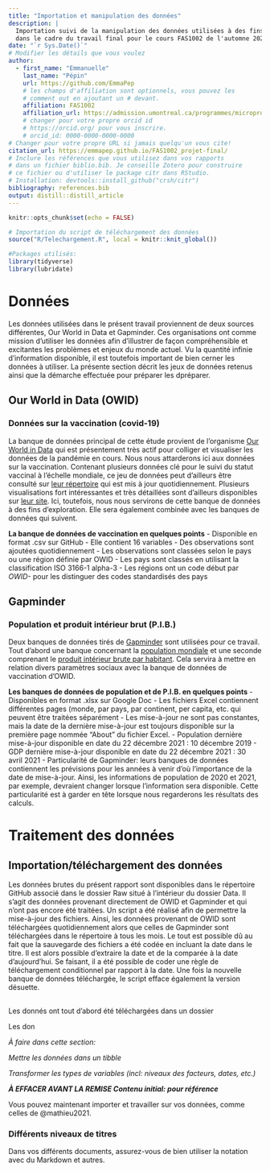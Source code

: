 ```yaml
---
title: "Importation et manipulation des données"
description: | 
  Importation suivi de la manipulation des données utilisées à des fins d'analyses
  dans le cadre du travail final pour le cours FAS1002 de l'automne 2021.
date: "`r Sys.Date()`"
# Modifier les détails que vous voulez
author:
  - first_name: "Emmanuelle"
    last_name: "Pépin"
    url: https://github.com/EmmaPep
    # les champs d'affiliation sont optionnels, vous pouvez les
    # comment out en ajoutant un # devant.
    affiliation: FAS1002
    affiliation_url: https://admission.umontreal.ca/programmes/microprogramme-de-1er-cycle-en-analyse-des-megadonnees-en-sciences-humaines-et-sociales/structure-du-programme/
    # changer pour votre propre orcid id
    # https://orcid.org/ pour vous inscrire.
    # orcid_id: 0000-0000-0000-0000
# Changer pour votre propre URL si jamais quelqu'un vous cite!
citation_url: https://emmapep.github.io/FAS1002_projet-final/
# Inclure les références que vous utilisez dans vos rapports
# dans un fichier biblio.bib. Je conseille Zotero pour construire
# ce fichier ou d'utiliser le package citr dans RStudio.
# Installation: devtools::install_github("crsh/citr")
bibliography: references.bib
output: distill::distill_article
---
```


```r
knitr::opts_chunk$set(echo = FALSE)
```

```r
# Importation du script de téléchargement des données
source("R/Telechargement.R", local = knitr::knit_global())
```


```r
#Packages utilisés:
library(tidyverse)
library(lubridate)
```

# Données
Les données utilisées dans le présent travail proviennent de deux sources différentes, 
Our World in Data et Gapminder. Ces organisations ont comme mission d'utiliser les 
données afin d'illustrer de façon compréhensible et excitantes les problèmes et enjeux du monde actuel.
Vu la quantité infinie d'information disponible, il est toutefois important de bien cerner
les données à utiliser. La présente section décrit les jeux de données retenus
ainsi que la démarche effectuée pour préparer les dpréparer.

## Our World in Data (OWID)
### Données sur la vaccination (covid-19)
La banque de données principal de cette étude provient de l'organisme [Our World in Data](https://ourworldindata.org/) qui est présentement très actif pour colliger et visualiser les données de la pandémie en cours. Nous nous attarderons ici aux données sur la vaccination. Contenant plusieurs données clé pour le suivi du statut vaccinal à l'échelle mondiale, ce jeu de données peut d'ailleurs être consulté sur [leur répertoire](https://github.com/owid/covid-19-data/tree/master/public/data/vaccinations) qui est mis à jour quotidiennement. Plusieurs visualisations fort intéressantes et très détaillées sont d'ailleurs disponibles sur [leur site](https://ourworldindata.org/covid-vaccinations). Ici, toutefois, nous nous servirons de cette banque de données à des fins d'exploration. Elle sera également combinée avec les banques de données qui suivent.

**La banque de données de vaccination en quelques points**
- Disponible en format .csv sur GitHub
- Elle contient 16 variables
- Des observations sont ajoutées quotidiennement
- Les observations sont classées selon le pays ou une région définie par OWID
  - Les pays sont classés en utilisant la classification ISO 3166-1 alpha-3
  - Les régions ont un code début par *OWID-* pour les distinguer des codes standardisés des pays

## Gapminder
### Population et produit intérieur brut (P.I.B.)
Deux banques de données tirés de [Gapminder](https://www.gapminder.org/) sont utilisées pour ce travail. Tout d'abord une banque concernant la [population mondiale](https://docs.google.com/spreadsheets/d/14_suWY8fCPEXV0MH7ZQMZ-KndzMVsSsA5HdR-7WqAC0/edit#gid=501532268) et une seconde comprenant le [produit intérieur brute par habitant](https://docs.google.com/spreadsheets/d/1gZZ28UiWCVue-tFHMEVOvSO58x7x-w20E23l1wZTR3E/edit#gid=501532268). Cela servira à mettre en relation divers paramètres sociaux avec la banque de données de vaccination d'OWID.

**Les banques de données de population et de P.I.B. en quelques points**
- Disponibles en format .xlsx sur Google Doc
- Les fichiers Excel contiennent différentes pages (monde, par pays, par continent, per capita, etc. qui peuvent être traitées séparément
- Les mise-à-jour ne sont pas constantes, mais la date de la dernière mise-à-jour est toujours disponible sur la première page nommée "About" du fichier Excel.
  - Population dernière mise-à-jour  disponible en date du 22 décembre 2021 : 10 décembre 2019
  - GDP dernière mise-à-jour disponible en date du 22 décembre 2021 : 30 avril 2021
- Particularité de Gapminder: leurs banques de données contiennent les prévisions pour les années à venir d'où l'importance de la date de mise-à-jour. Ainsi, les informations de population de 2020 et 2021, par exemple, devraient changer lorsque l'information sera disponible. Cette particularité est à garder en tête lorsque nous regarderons les résultats des calculs. 

# Traitement des données
## Importation/téléchargement des données
Les données brutes du présent rapport sont disponibles dans le répertoire GitHub associé dans le dossier Raw situé à l'intérieur du dossier Data. Il s'agit des données provenant directement de OWID et Gapminder et qui n'ont pas encore été traitées. Un script a été réalisé afin de permettre la mise-à-jour des fichiers. Ainsi, les données provenant de OWID sont téléchargées quotidiennement alors que celles de Gapminder sont téléchargées dans le répertoire à tous les mois. Le tout est possible dû au fait que la sauvegarde des fichiers a été codée en incluant la date dans le titre. Il est alors possible d'extraire la date et de la comparée à la date d'aujourd'hui. Se faisant, il a été possible de coder une règle de téléchargement conditionnel par rapport à la date. Une fois la nouvelle banque de données téléchargée, le script efface également la version désuette.

##

Les donnés ont tout d'abord été téléchargées dans un dossier 

Les don

*À faire dans cette section:*



*Mettre les données dans un tibble*

*Transformer les types de variables (incl: niveaux des facteurs, dates, etc.)*




***À EFFACER AVANT LA REMISE Contenu initial: pour référence***

Vous pouvez maintenant importer et travailler sur vos données, comme celles de @mathieu2021.


### Différents niveaux de titres

Dans vos différents documents, assurez-vous de bien utiliser la notation avec du Markdown et autres. 

